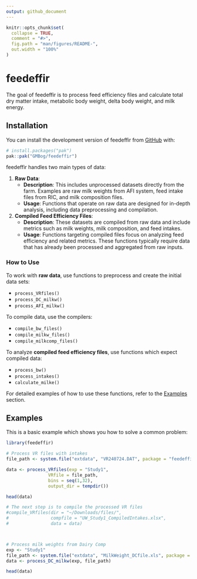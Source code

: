 ```yaml
---
output: github_document
---
```


<!-- README.md is generated from README.Rmd. Please edit that file -->

```r
knitr::opts_chunk$set(
  collapse = TRUE,
  comment = "#>",
  fig.path = "man/figures/README-",
  out.width = "100%"
)
```

# feedeffir

<!-- badges: start -->
<!-- badges: end -->

The goal of feedeffir is to process feed efficiency files and calculate total dry matter intake, metabolic body weight, delta body weight, and milk energy.

## Installation

You can install the development version of feedeffir from [GitHub](https://github.com/) with:

``` r
# install.packages("pak")
pak::pak("GMBog/feedeffir")
```

feedeffir handles two main types of data:

1. **Raw Data**: 
   - **Description**: This includes unprocessed datasets directly from the farm. Examples are raw milk weights from AFI system, feed intake files from RIC, and milk composition files.
   - **Usage**: Functions that operate on raw data are designed for in-depth analysis, including data preprocessing and compilation.

2. **Compiled Feed Efficiency Files**:
   - **Description**: These datasets are compiled from raw data and include metrics such as milk weights, milk composition, and feed intakes.
   - **Usage**: Functions targeting compiled files focus on analyzing feed efficiency and related metrics. These functions typically require data that has already been processed and aggregated from raw inputs.

### How to Use

To work with **raw data**, use functions to preprocess and create the initial data sets:

* `process_VRfiles()`
* `process_DC_milkw()`
* `process_AFI_milkw()`

To compile data, use the compilers:

* `compile_bw_files()`
* `compile_milkw_files()`
* `compile_milkcomp_files()`

To analyze **compiled feed efficiency files**, use functions which expect compiled data:

* `process_bw()`
* `process_intakes()`
* `calculate_milke()` 

For detailed examples of how to use these functions, refer to the [Examples](#examples) section.


## Examples

This is a basic example which shows you how to solve a common problem:

```r
library(feedeffir)

# Process VR files with intakes
file_path <- system.file("extdata", "VR240724.DAT", package = "feedeffir")

data <- process_VRfiles(exp = "Study1", 
                VRfile = file_path, 
                bins = seq(1,32), 
                output_dir = tempdir())

head(data)

# The next step is to compile the processed VR files
#compile_VRfiles(dir = "~/Downloads/files/",
#                compfile = "UW_Study1_CompiledIntakes.xlsx",
#                data = data)



# Process milk weights from Dairy Comp
exp <- "Study1"
file_path <- system.file("extdata", "MilkWeight_DCfile.xls", package = "feedeffir")
data <- process_DC_milkw(exp, file_path)

head(data)

```

